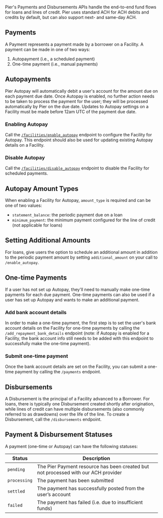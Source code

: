 Pier's Payments and Disbursements APIs handle the end-to-end fund flows for loans and lines of credit. Pier uses standard ACH for ACH debits and credits by default, but can also support next- and same-day ACH.

## Payments

A Payment represents a payment made by a borrower on a Facility. A payment can be made in one of two ways:

1. Autopayment (i.e., a scheduled payment)
2. One-time payment (i.e., manual payments)

## Autopayments

Pier Autopay will automatically debit a user's account for the amount due on each payment due date. Once Autopay is enabled, no further action needs to be taken to process the payment for the user; they will be processed automatically by Pier on the due date. Updates to Autopay settings on a Facility must be made before 12am UTC of the payment due date.

### Enabling Autopay

Call the [`/facilities/enable_autopay`](/api-reference/facilities/enable-autopay-for-a-facility) endpoint to configure the Facility for Autopay. This endpoint should also be used for updating existing Autopay details on a Facility.

### Disable Autopay

Call the [`/facilities/disable_autopay`](/api-reference/facilities/disable-autopay-for-a-facility) endpoint to disable the Facility for scheduled payments.

## Autopay Amount Types

When enabling a Facility for Autopay, `amount_type` is required and can be one of two values:
- `statement_balance`: the periodic payment due on a loan
- `minimum_payment`: the minimum payment configured for the line of credit (not applicable for loans)

## Setting Additional Amounts

For loans, give users the option to schedule an additional amount in addition to the periodic payment amount by setting `additional_amount` on your call to `/enable_autopay`.

## One-time Payments

If a user has not set up Autopay, they'll need to manually make one-time payments for each due payment. One-time payments can also be used if a user has set up Autopay and wants to make an additional payment.

### Add bank account details

In order to make a one-time payment, the first step is to set the user's bank account details on the Facility for one-time payments by calling the `/add_repayment_bank_details` endpoint (note: if Autopay is enabled for a Facility, the bank account info still needs to be added with this endpoint to successfully make the one-time payment).

### Submit one-time payment

Once the bank account details are set on the Facility, you can submit a one-time payment by calling the `/payments` endpoint.

## Disbursements

A Disbursement is the principal of a Facility advanced to a Borrower. For loans, there is typically one Disbursement created shortly after origination, while lines of credit can have multiple disbursements (also commonly referred to as drawdowns) over the life of the line. To create a Disbursement, call the `/disbursements` endpoint.

## Payment & Disbursement Statuses

A payment (one-time or Autopay) can have the following statuses:

| Status      | Description                                                      |
|-------------|------------------------------------------------------------------|
| `pending`   | The Pier Payment resource has been created but not processed with our ACH provider |
| `processing`| The payment has been submitted                                   |
| `settled`   | The payment has successfully posted from the user’s account      |
| `failed`    | The payment has failed (i.e. due to insufficient funds)          |



